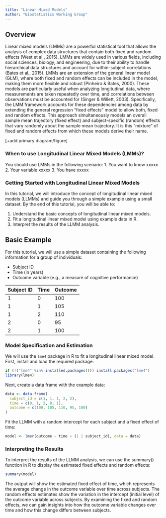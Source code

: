 ```yaml
---
title: "Linear Mixed Models"
author: "Biostatistics Working Group"
---
```


## Overview
Linear mixed models (LMMs) are a powerful statistical tool that allows the analysis of complex data structures that contain both fixed and random effects (West et al., 2015). LMMs are widely used in various fields, including social sciences, biology, and engineering, due to their ability to handle hierarchical data structures and account for within-subject correlations (Bates et al., 2015). LMMs are an extension of the general linear model (GLM), where both fixed and random effects can be included in the model, making them more flexible and robust (Pinheiro & Bates, 2000). These models are particularly useful when analyzing longitudinal data, where measurements are taken repeatedly over time, and correlations between observations must be accounted for (Singer & Willett, 2003). Specifically, the LMM framework accounts for these dependencies among data by extending the general regression "fixed effects" model to allow both, fixed and random effects. This approach simultaneously models an overall sample mean trajectory (fixed effect) and subject-specific (random) effects that vary randomly about the sample mean trajectory. It is this "mixture" of fixed and random effects from which these models derive their name.

[+add primary diagram/figure]

### When to use Longitudinal Linear Mixed Models (LMMs)?
You should use LMMs in the following scenario:
1.	You want to know xxxxx
2.	Your variable xxxxx
3.	You have xxxxx 

### Getting Started with Longitudinal Linear Mixed Models

In this tutorial, we will introduce the concept of longitudinal linear mixed models (LLMMs) and guide you through a simple example using a small dataset. By the end of this tutorial, you will be able to:

1. Understand the basic concepts of longitudinal linear mixed models.
2. Fit a longitudinal linear mixed model using example data in R.
3. Interpret the results of the LLMM analysis.

## Basic Example 

For this tutorial, we will use a simple dataset containing the following information for a group of individuals:

- Subject ID
- Time (in years)
- Outcome variable (e.g., a measure of cognitive performance)

| Subject ID | Time | Outcome |
|------------|------|---------|
| 1          | 0    | 100     |
| 1          | 1    | 105     |
| 1          | 2    | 110     |
| 2          | 0    | 95      |
| 2          | 1    | 100     |

### Model Specification and Estimation

We will use the `lme4` package in R to fit a longitudinal linear mixed model. First, install and load the required package:

```r
if (!("lme4" %in% installed.packages())) install.packages("lme4")
library(lme4)
```

Next, create a data frame with the example data:

```r
data <- data.frame(
  subject_id = c(1, 1, 1, 2, 2),
  time = c(0, 1, 2, 0, 1),
  outcome = c(100, 105, 110, 95, 100)
)
```

Fit the LLMM with a random intercept for each subject and a fixed effect of time:

```r
model <- lmer(outcome ~ time + (1 | subject_id), data = data)
```

### Interpreting the Results
To interpret the results of the LLMM analysis, we can use the summary() function in R to display the estimated fixed effects and random effects:

```r
summary(model)
```

The output will show the estimated fixed effect of time, which represents the average change in the outcome variable over time across subjects. The random effects estimates show the variation in the intercept (initial level) of the outcome variable across subjects. By examining the fixed and random effects, we can gain insights into how the outcome variable changes over time and how this change differs between subjects.